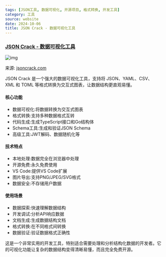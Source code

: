 ```yaml
---
tags: [JSON工具, 数据可视化, 开源项目, 格式转换, 开发工具]
category: 工具
source: website
date: 2024-10-06
title: JSON Crack - 数据可视化工具
---
```


### [JSON Crack - 数据可视化工具](https://jsoncrack.com/)

![img](https://img.mengpeng.tech/i/2024/12/05/6751921ec5881.webp)

来源: [jsoncrack.com](https://jsoncrack.com/)

JSON Crack 是一个强大的数据可视化工具，支持将 JSON、YAML、CSV、XML 和 TOML 等格式转换为交互式图表，让数据结构更直观易懂。

#### 核心功能
- 数据可视化:将数据转换为交互式图表
- 格式转换:支持多种数据格式互转
- 代码生成:生成TypeScript接口和Go结构体
- Schema工具:生成和验证JSON Schema
- 高级工具:JWT解码、数据随机化等

#### 技术特点
- 本地处理:数据完全在浏览器中处理
- 开源免费:永久免费使用
- VS Code:提供VS Code扩展
- 图片导出:支持PNG/JPEG/SVG格式
- 数据安全:不存储用户数据

#### 使用场景
- 数据探索:快速理解数据结构
- 开发调试:分析API响应数据
- 文档生成:生成数据结构文档
- 格式转换:在不同格式间转换
- 数据验证:验证数据格式正确性

这是一个非常实用的开发工具，特别适合需要处理和分析结构化数据的开发者。它的可视化功能让复杂的数据结构变得清晰易懂，而且完全免费开源。 